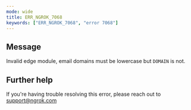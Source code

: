 ```yaml
---
mode: wide
title: ERR_NGROK_7068
keywords: ["ERR_NGROK_7068", "error 7068"]
---
```


## Message

Invalid edge module, email domains must be lowercase but `DOMAIN` is not.

## Further help

If you're having trouble resolving this error, please reach out to [support@ngrok.com](mailto:support@ngrok.com?subject=Help%20with%20ERR_NGROK_7068)
